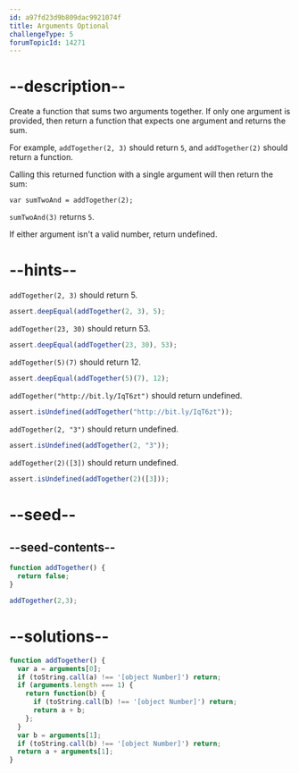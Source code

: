 ```yaml
---
id: a97fd23d9b809dac9921074f
title: Arguments Optional
challengeType: 5
forumTopicId: 14271
---
```


# --description--

Create a function that sums two arguments together. If only one argument is provided, then return a function that expects one argument and returns the sum.

For example, `addTogether(2, 3)` should return `5`, and `addTogether(2)` should return a function.

Calling this returned function with a single argument will then return the sum:

`var sumTwoAnd = addTogether(2);`

`sumTwoAnd(3)` returns `5`.

If either argument isn't a valid number, return undefined.

# --hints--

`addTogether(2, 3)` should return 5.

```js
assert.deepEqual(addTogether(2, 3), 5);
```

`addTogether(23, 30)` should return 53.

```js
assert.deepEqual(addTogether(23, 30), 53);
```

`addTogether(5)(7)` should return 12.

```js
assert.deepEqual(addTogether(5)(7), 12);
```

`addTogether("http://bit.ly/IqT6zt")` should return undefined.

```js
assert.isUndefined(addTogether("http://bit.ly/IqT6zt"));
```

`addTogether(2, "3")` should return undefined.

```js
assert.isUndefined(addTogether(2, "3"));
```

`addTogether(2)([3])` should return undefined.

```js
assert.isUndefined(addTogether(2)([3]));
```

# --seed--

## --seed-contents--

```js
function addTogether() {
  return false;
}

addTogether(2,3);
```

# --solutions--

```js
function addTogether() {
  var a = arguments[0];
  if (toString.call(a) !== '[object Number]') return;
  if (arguments.length === 1) {
    return function(b) {
      if (toString.call(b) !== '[object Number]') return;
      return a + b;
    };
  }
  var b = arguments[1];
  if (toString.call(b) !== '[object Number]') return;
  return a + arguments[1];
}
```
